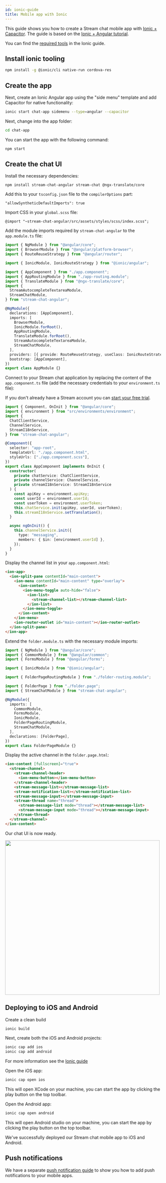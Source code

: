 ```yaml
---
id: ionic-guide
title: Mobile app with Ionic
---
```



This guide shows you how to create a Stream chat mobile app with [Ionic + Capacitor](https://ionicframework.com/docs/). The guide is based on the [Ionic + Angular tutorial](https://ionicframework.com/docs/angular/your-first-app).

You can find the [required tools](https://ionicframework.com/docs/angular/your-first-app#download-required-tools) in the Ionic guide.

## Install ionic tooling

```bash
npm install -g @ionic/cli native-run cordova-res
```

## Create the app

Next, create an Ionic Angular app using the "side menu" template and add Capacitor for native functionality:

```bash
ionic start chat-app sidemenu --type=angular --capacitor
```

Next, change into the app folder:

```bash
cd chat-app
```

You can start the app with the following command:

```bash
npm start
```

## Create the chat UI

Install the necessary dependencies:

```
npm install stream-chat-angular stream-chat @ngx-translate/core
```

Add this to your `tsconfig.json` file to the `compilerOptions` part:

```
"allowSyntheticDefaultImports": true
```

Import CSS in your `global.scss` file:

```
@import "~stream-chat-angular/src/assets/styles/scss/index.scss";
```

Add the module imports required by `stream-chat-angular` to the `app.module.ts` file:

```typescript
import { NgModule } from "@angular/core";
import { BrowserModule } from "@angular/platform-browser";
import { RouteReuseStrategy } from "@angular/router";

import { IonicModule, IonicRouteStrategy } from "@ionic/angular";

import { AppComponent } from "./app.component";
import { AppRoutingModule } from "./app-routing.module";
import { TranslateModule } from "@ngx-translate/core";
import {
  StreamAutocompleteTextareaModule,
  StreamChatModule,
} from "stream-chat-angular";

@NgModule({
  declarations: [AppComponent],
  imports: [
    BrowserModule,
    IonicModule.forRoot(),
    AppRoutingModule,
    TranslateModule.forRoot(),
    StreamAutocompleteTextareaModule,
    StreamChatModule,
  ],
  providers: [{ provide: RouteReuseStrategy, useClass: IonicRouteStrategy }],
  bootstrap: [AppComponent],
})
export class AppModule {}
```

Connect to your Stream chat application by replacing the content of the `app.component.ts` file (add the necessary credentials to your `environment.ts` file):

If you don't already have a Stream account you can [start your free trial](https://getstream.io/try-for-free/).

```typescript
import { Component, OnInit } from "@angular/core";
import { environment } from "src/environments/environment";
import {
  ChatClientService,
  ChannelService,
  StreamI18nService,
} from "stream-chat-angular";

@Component({
  selector: "app-root",
  templateUrl: "./app.component.html",
  styleUrls: ["./app.component.scss"],
})
export class AppComponent implements OnInit {
  constructor(
    private chatService: ChatClientService,
    private channelService: ChannelService,
    private streamI18nService: StreamI18nService
  ) {
    const apiKey = environment.apiKey;
    const userId = environment.userId;
    const userToken = environment.userToken;
    this.chatService.init(apiKey, userId, userToken);
    this.streamI18nService.setTranslation();
  }

  async ngOnInit() {
    this.channelService.init({
      type: "messaging",
      members: { $in: [environment.userId] },
    });
  }
}
```

Display the channel list in your `app.component.html`:

```html
<ion-app>
  <ion-split-pane contentId="main-content">
    <ion-menu contentId="main-content" type="overlay">
      <ion-content>
        <ion-menu-toggle auto-hide="false">
          <ion-list>
            <stream-channel-list></stream-channel-list>
          </ion-list>
        </ion-menu-toggle>
      </ion-content>
    </ion-menu>
    <ion-router-outlet id="main-content"></ion-router-outlet>
  </ion-split-pane>
</ion-app>
```

Extend the `folder.module.ts` with the necessary module imports:

```typescript
import { NgModule } from "@angular/core";
import { CommonModule } from "@angular/common";
import { FormsModule } from "@angular/forms";

import { IonicModule } from "@ionic/angular";

import { FolderPageRoutingModule } from "./folder-routing.module";

import { FolderPage } from "./folder.page";
import { StreamChatModule } from "stream-chat-angular";

@NgModule({
  imports: [
    CommonModule,
    FormsModule,
    IonicModule,
    FolderPageRoutingModule,
    StreamChatModule,
  ],
  declarations: [FolderPage],
})
export class FolderPageModule {}
```

Display the active channel in the `folder.page.html`:

```html
<ion-content [fullscreen]="true">
  <stream-channel>
    <stream-channel-header>
      <ion-menu-button></ion-menu-button>
    </stream-channel-header>
    <stream-message-list></stream-message-list>
    <stream-notification-list></stream-notification-list>
    <stream-message-input></stream-message-input>
    <stream-thread name="thread">
      <stream-message-list mode="thread"></stream-message-list>
      <stream-message-input mode="thread"></stream-message-input>
    </stream-thread>
  </stream-channel>
</ion-content>
```

Our chat UI is now ready.

<img src={Screenshot1} width="500" />

## Deploying to iOS and Android

Create a clean build

```bash
ionic build
```

Next, create both the iOS and Android projects:

```bash
ionic cap add ios
ionic cap add android
```

For more information see the [Ionic guide](https://ionicframework.com/docs/angular/your-first-app/deploying-mobile)

Open the iOS app:

```bash
ionic cap open ios
```

This will open XCode on your machine, you can start the app by clicking the play button on the top toolbar.

Open the Android app:

```bash
ionic cap open android
```

This will open Android studio on your machine, you can start the app by clicking the play button on the top toolbar.

We've successfully deployed our Stream chat mobile app to iOS and Android.

## Push notifications

We have a separate [push notification guide](./push-guide.mdx) to show you how to add push notifications to your mobile apps.
